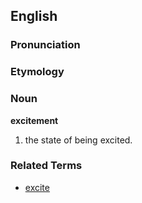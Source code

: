 ==English==

===Pronunciation===
{{substub}}

===Etymology===
{{substub}}

===Noun===
'''excitement'''

# the state of being excited.

===Related Terms===
* [[excite]]